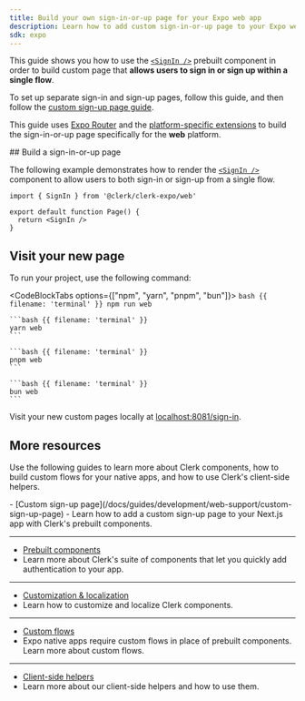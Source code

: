 ```yaml
---
title: Build your own sign-in-or-up page for your Expo web app
description: Learn how to add custom sign-in-or-up page to your Expo web app with Clerk's prebuilt components.
sdk: expo
---
```


This guide shows you how to use the [`<SignIn />`](/docs/reference/components/authentication/sign-in) prebuilt component in order to build custom page that **allows users to sign in or sign up within a single flow**.

To set up separate sign-in and sign-up pages, follow this guide, and then follow the [custom sign-up page guide](/docs/guides/development/web-support/custom-sign-up-page).

This guide uses [Expo Router](https://docs.expo.dev/router/introduction/) and the [platform-specific extensions](https://docs.expo.dev/router/create-pages/#platform-specific-extensions) to build the sign-in-or-up page specifically for the **web** platform.

<Steps>
  ## Build a sign-in-or-up page

  The following example demonstrates how to render the [`<SignIn />`](/docs/reference/components/authentication/sign-in) component to allow users to both sign-in or sign-up from a single flow.

  ```tsx {{ filename: '/app/sign-in.web.tsx' }}
  import { SignIn } from '@clerk/clerk-expo/web'

  export default function Page() {
    return <SignIn />
  }
  ```

  ## Visit your new page

  To run your project, use the following command:

  <CodeBlockTabs options={["npm", "yarn", "pnpm", "bun"]}>
    ```bash {{ filename: 'terminal' }}
    npm run web
    ```

    ```bash {{ filename: 'terminal' }}
    yarn web
    ```

    ```bash {{ filename: 'terminal' }}
    pnpm web
    ```

    ```bash {{ filename: 'terminal' }}
    bun web
    ```
  </CodeBlockTabs>

  Visit your new custom pages locally at [localhost:8081/sign-in](http://localhost:8081/sign-in).
</Steps>

## More resources

Use the following guides to learn more about Clerk components, how to build custom flows for your native apps, and how to use Clerk's client-side helpers.

<Cards>
  - [Custom sign-up page](/docs/guides/development/web-support/custom-sign-up-page)
  - Learn how to add a custom sign-up page to your Next.js app with Clerk's prebuilt components.

  ---

  - [Prebuilt components](/docs/reference/components/overview)
  - Learn more about Clerk's suite of components that let you quickly add authentication to your app.

  ---

  - [Customization & localization](/docs/guides/customizing-clerk/appearance-prop/overview)
  - Learn how to customize and localize Clerk components.

  ---

  - [Custom flows](/docs/guides/development/custom-flows/overview)
  - Expo native apps require custom flows in place of prebuilt components. Learn more about custom flows.

  ---

  - [Client-side helpers](/docs/reference/hooks/use-user)
  - Learn more about our client-side helpers and how to use them.
</Cards>
